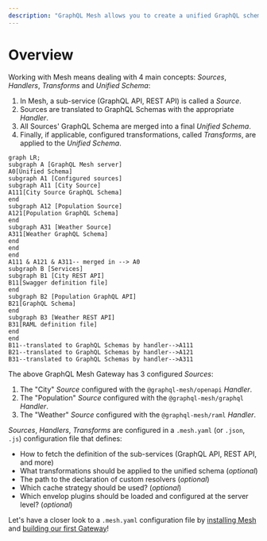 ```yaml
---
description: "GraphQL Mesh allows you to create a unified GraphQL schema from multiple sources, using handlers and transforms. Configure sources, handlers, and transforms in a .mesh.yaml file to build your first gateway. #GraphQL #Mesh"
---
```

# Overview

Working with Mesh means dealing with 4 main concepts: _Sources_, _Handlers_, _Transforms_ and
_Unified Schema_:

1. In Mesh, a sub-service (GraphQL API, REST API) is called a _Source_.
2. Sources are translated to GraphQL Schemas with the appropriate _Handler_.
3. All Sources' GraphQL Schema are merged into a final _Unified Schema_.
4. Finally, if applicable, configured transformations, called _Transforms_, are applied to the
   _Unified Schema_.

```mermaid
graph LR;
subgraph A [GraphQL Mesh server]
A0[Unified Schema]
subgraph A1 [Configured sources]
subgraph A11 [City Source]
A111[City Source GraphQL Schema]
end
subgraph A12 [Population Source]
A121[Population GraphQL Schema]
end
subgraph A31 [Weather Source]
A311[Weather GraphQL Schema]
end
end
end
A111 & A121 & A311-- merged in --> A0
subgraph B [Services]
subgraph B1 [City REST API]
B11[Swagger definition file]
end
subgraph B2 [Population GraphQL API]
B21[GraphQL Schema]
end
subgraph B3 [Weather REST API]
B31[RAML definition file]
end
end
B11--translated to GraphQL Schemas by handler-->A111
B21--translated to GraphQL Schemas by handler-->A121
B31--translated to GraphQL Schemas by handler-->A311
```

The above GraphQL Mesh Gateway has 3 configured _Sources_:

1. The "City" _Source_ configured with the `@graphql-mesh/openapi` _Handler_.
2. The "Population" _Source_ configured with the `@graphql-mesh/graphql` _Handler_.
3. The "Weather" _Source_ configured with the `@graphql-mesh/raml` _Handler_.

_Sources_, _Handlers_, _Transforms_ are configured in a `.mesh.yaml` (or `.json`, `.js`)
configuration file that defines:

- How to fetch the definition of the sub-services (GraphQL API, REST API, and more)
- What transformations should be applied to the unified schema (_optional_)
- The path to the declaration of custom resolvers (_optional_)
- Which cache strategy should be used? (_optional_)
- Which envelop plugins should be loaded and configured at the server level? (_optional_)

Let's have a closer look to a `.mesh.yaml` configuration file by
[installing Mesh](/docs/getting-started/installation) and
[building our first Gateway](/docs/getting-started/your-first-mesh-gateway)!
